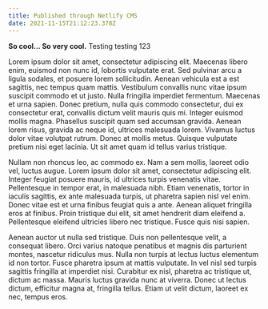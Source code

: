 ```yaml
---
title: Published through Netlify CMS
date: 2021-11-15T21:12:23.378Z
---
```

**So cool... So very cool.** Testing testing 123

Lorem ipsum dolor sit amet, consectetur adipiscing elit. Maecenas libero enim, euismod non nunc id, lobortis vulputate erat. Sed pulvinar arcu a ligula sodales, et posuere lorem sollicitudin. Aenean vehicula est a est sagittis, nec tempus quam mattis. Vestibulum convallis nunc vitae ipsum suscipit commodo et ut justo. Nulla fringilla imperdiet fermentum. Maecenas et urna sapien. Donec pretium, nulla quis commodo consectetur, dui ex consectetur erat, convallis dictum velit mauris quis mi. Integer euismod mollis magna. Phasellus suscipit quam sed accumsan gravida. Aenean lorem risus, gravida ac neque id, ultrices malesuada lorem. Vivamus luctus dolor vitae volutpat rutrum. Donec at mollis metus. Quisque vulputate pretium nisi eget lacinia. Ut sit amet quam id tellus varius tristique.

Nullam non rhoncus leo, ac commodo ex. Nam a sem mollis, laoreet odio vel, luctus augue. Lorem ipsum dolor sit amet, consectetur adipiscing elit. Integer feugiat posuere mauris, id ultrices turpis venenatis vitae. Pellentesque in tempor erat, in malesuada nibh. Etiam venenatis, tortor in iaculis sagittis, ex ante malesuada turpis, ut pharetra sapien nisl vel enim. Donec vitae est et urna finibus feugiat quis a ante. Aenean aliquet fringilla eros at finibus. Proin tristique dui elit, sit amet hendrerit diam eleifend a. Pellentesque eleifend ultricies libero nec tristique. Fusce quis nisi sapien.

Aenean auctor ut nulla sed tristique. Duis non pellentesque velit, a consequat libero. Orci varius natoque penatibus et magnis dis parturient montes, nascetur ridiculus mus. Nulla non turpis at lectus luctus elementum id non tortor. Fusce pharetra ipsum at mattis vulputate. In vel nisl sed turpis sagittis fringilla at imperdiet nisi. Curabitur ex nisl, pharetra ac tristique ut, dictum ac massa. Mauris luctus gravida nunc at viverra. Donec ut lectus dictum, efficitur magna at, fringilla tellus. Etiam ut velit dictum, laoreet ex nec, tempus eros.